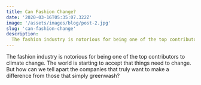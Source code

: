 ```yaml
---
title: Can Fashion Change?
date: '2020-03-16T05:35:07.322Z'
image: '/assets/images/blog/post-2.jpg'
slug: 'can-fashion-change'
description:
  The fashion industry is notorious for being one of the top contributors to climate change. The world is starting to accept that things need to change. But how can we tell apart the companies that truly want to make a difference from those that simply greenwash?
---
```


The fashion industry is notorious for being one of the top contributors to climate change. The world is starting to accept that things need to change. But how can we tell apart the companies that truly want to make a difference from those that simply greenwash?

